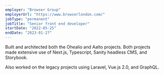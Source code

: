```yaml
---
employer: "Browser Group"
employerUrl: "https://www.browserlondon.com/"
jobType: "permanent"
jobTitle: "Senior front end developer"
startDate: "2022-05-25"
endDate: "2023-01-27"
---
```



Built and architected both the <InternalLink href="/ohealio">Ohealio</InternalLink> and <InternalLink href="/aalto">Aalto</InternalLink> projects. Both projects made extensive use of Next.js, Typescript, Sanity headless CMS, and Storybook.

Also worked on the legacy projects using Laravel, Vue.js 2.0, and GraphQL.
